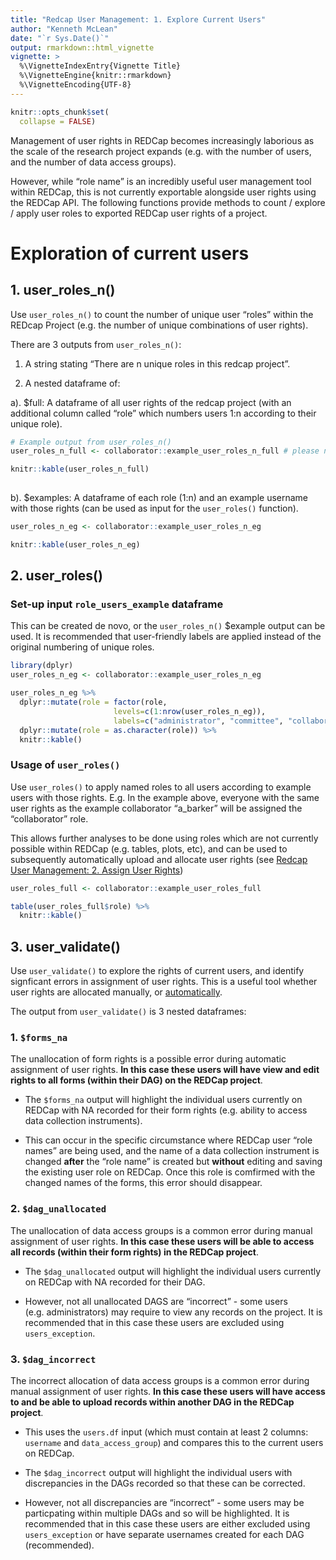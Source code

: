 ```yaml
---
title: "Redcap User Management: 1. Explore Current Users"
author: "Kenneth McLean"
date: "`r Sys.Date()`"
output: rmarkdown::html_vignette
vignette: >
  %\VignetteIndexEntry{Vignette Title}
  %\VignetteEngine{knitr::rmarkdown}
  %\VignetteEncoding{UTF-8}
---
```


```r
knitr::opts_chunk$set(
  collapse = FALSE)
```

Management of user rights in REDCap becomes increasingly laborious as the scale of the research project expands (e.g. with the number of users, and the number of data access groups).

However, while "role name" is an incredibly useful user management tool within REDCap, this is not currently exportable alongside user rights using the REDCap API. The following functions provide methods to count / explore / apply user roles to exported REDCap user rights of a project.

# Exploration of current users
## 1. user_roles_n()
Use `user_roles_n()` to count the number of unique user "roles" within the REDcap Project (e.g. the number of unique combinations of user rights).

There are 3 outputs from `user_roles_n()`:

 1. A string stating "There are n unique roles in this redcap project".
 
 2. A nested dataframe of:
  
  a). $full: A dataframe of all user rights of the redcap project (with an additional column called "role" which numbers users 1:n according to their unique role).
  
```r
# Example output from user_roles_n()
user_roles_n_full <- collaborator::example_user_roles_n_full # please note all names are randomly generated

knitr::kable(user_roles_n_full)
  
```

  
  b). $examples: A dataframe of each role (1:n) and an example username with those rights (can be used as input for the `user_roles()` function).

```r
user_roles_n_eg <- collaborator::example_user_roles_n_eg

knitr::kable(user_roles_n_eg)
```


## 2. user_roles()
### Set-up input `role_users_example` dataframe
This can be created de novo, or the `user_roles_n()` $example output can be used. It is recommended that user-friendly labels are applied instead of the original numbering of unique roles.

```r
library(dplyr)
user_roles_n_eg <- collaborator::example_user_roles_n_eg

user_roles_n_eg %>%
  dplyr::mutate(role = factor(role,
                       levels=c(1:nrow(user_roles_n_eg)),
                       labels=c("administrator", "committee", "collaborator", "validator"))) %>%
  dplyr::mutate(role = as.character(role)) %>%
  knitr::kable()

```

### Usage of `user_roles()`
Use `user_roles()` to apply named roles to all users according to example users with those rights. E.g. In the example above, everyone with the same user rights as the example collaborator "a_barker" will be assigned the "collaborator" role.

This allows further analyses to be done using roles which are not currently possible within REDCap (e.g. tables, plots, etc), and can be used to subsequently automatically upload and allocate user rights (see [Redcap User Management: 2. Assign User Rights](https://github.com/kamclean/collaborator/blob/master/vignettes/vignette_user_2_assign.Rmd))

```r
user_roles_full <- collaborator::example_user_roles_full

table(user_roles_full$role) %>%
  knitr::kable()
```

## 3. user_validate()
Use `user_validate()` to explore the rights of current users, and identify signficant errors in assignment of user rights. This is a useful tool whether user rights are allocated manually, or [automatically](https://github.com/kamclean/collaborator/blob/master/vignettes/vignette_user_2_assign.Rmd).

The output from `user_validate()` is 3 nested dataframes:

### 1. `$forms_na`
The unallocation of form rights is a possible error during automatic assignment of user rights. **In this case these users will have view and edit rights to all forms (within their DAG) on the REDCap project**.
 
  - The `$forms_na` output will highlight the individual users currently on REDCap with NA recorded for their form rights (e.g. ability to access data collection instruments).

 - This can occur in the specific circumstance where REDCap user "role names" are being used, and the name of a data collection instrument is changed **after** the "role name" is created but **without** editing and saving the existing user role on REDCap. Once this role is comfirmed with the changed names of the forms, this error should disappear.
 

### 2. `$dag_unallocated`
The unallocation of data access groups is a common error during manual assignment of user rights. **In this case these users will be able to access all records (within their form rights) in the REDCap project**.
  
  - The `$dag_unallocated` output will highlight the individual users currently on REDCap with NA recorded for their DAG.
  
  - However, not all unallocated DAGS are "incorrect" - some users (e.g. administrators) may require to view any records on the project. It is recommended that in this case these users are excluded using `users_exception`.


### 3. `$dag_incorrect`
The incorrect allocation of data access groups is a common error during manual assignment of user rights. **In this case these users will have access to and be able to upload records within another DAG in the REDCap project**.
 
  - This uses the `users.df` input (which must contain at least 2 columns: `username` and `data_access_group`) and compares this to the current users on REDCap.
  
   - The `$dag_incorrect` output will highlight the individual users with discrepancies in the DAGs recorded so that these can be corrected. 
   
   - However, not all discrepancies are "incorrect" - some users may be particpating within multiple DAGs and so will be highlighted. It is recommended that in this case these users are either excluded using `users_exception` or have separate usernames created for each DAG (recommended).
